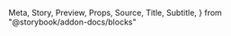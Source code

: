   Meta,
  Story,
  Preview,
  Props,
  Source,
  Title,
  Subtitle,
} from "@storybook/addon-docs/blocks"

<Meta title="组件/通用/按钮 Button" component={Button} />

<Title children={"按钮"} />

<Subtitle children={"Button"} />

常用的操作按钮。

### 不同样式

> 使用 type 属性来定义 Button 的样式。

<Preview>
  <Button>默认按钮</Button>
  <Button type="primary">主要按钮</Button>
  <Button type="danger">主要按钮</Button>
</Preview>

### 不同大小
> 使用 size 属性来定义 Button 的按钮大小。

<Preview>
  <Button size="large">Large</Button>
  <Button size="small">Small</Button>
</Preview>